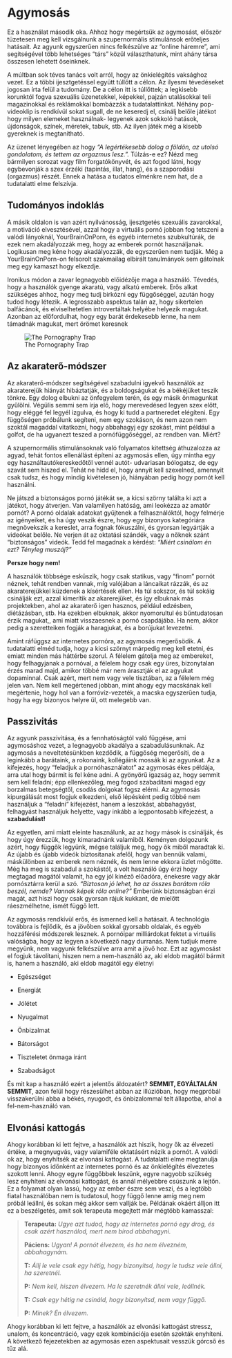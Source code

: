 # Agymosás

Ez a használat második oka. Ahhoz hogy megértsük az agymosást, először tüzetesen meg kell vizsgálnunk a szupernormális stimulánsok erőteljes hatásait. Az agyunk egyszerűen nincs felkészülve az “online háremre”, ami segítségével több lehetséges “társ” közül választhatunk, mint ahány társa összesen lehetett őseinknek. 

A múltban sok téves tanács volt arról, hogy az önkielégítés vaksághoz vezet. Ez a többi ijesztgetéssel együtt túllőtt a célon. Az ilyesmi tévedéseket jogosan írta felül a tudomány. De a célon itt is túllőttek; a legkisebb korunktól fogva szexuális üzenetekkel, képekkel, pajzán utalásokkal teli magazinokkal és reklámokkal bombázzák a tudatalattinkat. Néhány pop-videoklip is rendkívül sokat sugall, de ne keseredj el, csinálj belőle játékot hogy milyen elemeket használnak- legyenek azok sokkoló hatások, újdonságok, színek, méretek, tabuk, stb. Az ilyen játék még a kisebb gyereknek is megtanítható. 

Az üzenet lényegében az hogy *“A legértékesebb dolog a földön, az utolsó gondolatom, és tettem az orgazmus lesz.”.* Túlzás-e ez? Nézd meg bármilyen sorozat vagy film forgatókönyvét, és azt fogod látni, hogy egybevonják a szex érzéki (tapintás, illat, hang), és a szaporodási (orgazmus) részét. Ennek a hatása a tudatos elménkre nem hat, de a tudatalatti elme felszívja.


## Tudományos indoklás

A másik oldalon is van azért nyilvánosság, ijesztgetés szexuális zavarokkal, a motiváció elvesztésével, azzal hogy a virtuális pornó jobban fog tetszeni a valódi lányoknál, YourBrainOnPorn, és egyéb internetes szubkultúrák, de ezek nem akadályozzák meg, hogy az emberek  pornót használjanak. Logikusan meg kéne hogy akadályozzák, de egyszerűen nem tudják. Még a YourBrainOnPorn-on felsorolt szakmailag elbírált tanulmányok sem gátolnak meg egy kamaszt hogy elkezdje. 

Ironikus módon a zavar legnagyobb előidézője maga a használó. Tévedés, hogy a használók gyenge akaratú, vagy alkatú emberek. Erős alkat szükséges ahhoz, hogy meg tudj birkózni egy függőséggel, azután hogy tudod hogy létezik. A legrosszabb aspektus talán az, hogy sikertelen balfácánok, és elviselhetetlen introvertáltak helyébe helyezik magukat. Azonban az előfordulhat, hogy egy barát érdekesebb lenne, ha nem támadnák magukat, mert örömet keresnek


![The Pornography Trap](images/trap.png)

## Az akaraterő-módszer

Az akaraterő-módszer segítségével szabadulni igyekvő használók az akaraterejük hiányát hibáztatják, és a boldogságukat és a békéjüket teszik tönkre. Egy dolog elbukni az önfegyelem terén, és egy másik önmagunkat gyűlölni. Végülis semmi sem írja elő, hogy merevedésed legyen szex előtt, hogy eléggé fel legyél izgulva, és hogy ki tudd a partneredet elégíteni. Egy függőségen próbálunk segíteni, nem egy szokáson, és nem azon nem szoktál magaddal vitatkozni, hogy abbahagyj egy szokást, mint például a golfot, de ha ugyanezt teszed a pornófüggőséggel, az rendben van. Miért?

A szupernormális stimulánsoknak való folyamatos kitettség áthuzalozza az agyad, tehát fontos ellenállást építeni az agymosás ellen, úgy mintha egy egy használtautókereskedőtől vennél autót- udvariasan bólogatsz, de egy szavát sem hiszed el. Tehát ne hidd el, hogy annyit kell szexelned, amennyit csak  tudsz, és hogy mindig kivételesen jó, hiányában pedig hogy pornót kell használni.

Ne játszd a biztonságos pornó játékát se, a kicsi szörny találta ki azt a játékot, hogy átverjen. Van valamilyen hatóság, ami leokézza az amatőr pornót? A pornó oldalak adatokat gyűjtenek a felhasználóktól, hogy felmérje az igényeiket, és ha úgy veszik észre, hogy egy bizonyos kategóriára megnövekszik a kereslet, arra fognak fókuszálni, és gyorsan legyártják a videókat belőle. Ne verjen át az oktatási szándék, vagy a nőknek szánt “biztonságos” videók. Tedd fel magadnak a kérdést: *“Miért csinálom én ezt? Tényleg muszáj?”*

**Persze hogy nem!**

A használók többsége esküszik, hogy csak statikus, vagy “finom” pornót néznek, tehát rendben vannak, míg valójában a láncaikat rázzák, és az akaraterejükkel küzdenek a kísértések ellen. Ha túl sokszor, és túl sokáig csinálják ezt, azzal kimerítik az akarerejüket, és így elbuknak más projektekben, ahol az akaraterő igen hasznos, például edzésben, diétázásban, stb. Ha ezekben elbuknak, akkor nyomorultul és bűntudatosan érzik magukat,, ami miatt visszaesnek a pornó csapdájába. Ha nem, akkor pedig a szeretteiken fogják a haragjukat, és a borújukat levezetni. 

Amint ráfüggsz az internetes pornóra, az agymosás megerősödik. A tudatalatti elméd tudja, hogy a kicsi szörnyt márpedig meg kell etetni, és emiatt minden más háttérbe szorul. A félelem gátolja meg az embereket, hogy felhagyjanak a pornóval, a félelem hogy csak egy üres, bizonytalan érzés marad majd, amikor többé már nem árasztják el az agyukat dopaminnal. Csak azért, mert nem vagy vele tisztában, az a félelem még jelen van. Nem kell megértened jobban, mint ahogy egy macskának kell megértenie, hogy hol van a forróvíz-vezeték, a macska egyszerűen tudja, hogy ha egy bizonyos helyre ül, ott melegebb van.

## Passzivitás

Az agyunk passzivitása, és a fennhatóságtól való függése, ami agymosáshoz vezet, a legnagyobb akadálya a szabadulásunknak. Az agymosás a neveltetésünkben kezdődik, a függőség megerősíti, de a leginkább a barátaink, a rokonaink, kollégáink mossák ki az agyunkat. Az a kifejezés, hogy “feladjuk a pornóhasználatot” az agymosás ékes példája, arra utal hogy bármit is fel kéne adni. A gyönyörű igazság az, hogy semmit sem kell feladni; épp ellenkezőleg, meg fogod szabadítani magad egy borzalmas betegségtől, csodás dolgokat fogsz elérni. Az agymosás kipurgálását most fogjuk elkezdeni, első lépésként pedig többé nem használjuk a “feladni” kifejezést, hanem a leszokást, abbahagyást, felhagyást használjuk helyette, vagy inkább a legpontosabb kifejezést, a **szabadulást!**

Az egyetlen, ami miatt eleinte használunk, az az hogy mások is csinálják, és hogy úgy érezzük, hogy kimaradnánk valamiből. Keményen dolgozunk azért, hogy függők legyünk, mégse találjuk meg, hogy ők miből maradtak ki. Az újabb és újabb videók biztosítanak afelől, hogy van bennük valami, máskülönben az emberek nem néznék, és nem lenne ekkora üzlet mögötte. Még ha meg is szabadul a szokástól, a volt használó úgy érzi hogy megtagad magától valamit, ha egy jól kinéző előadóra, énekesre vagy akár pornósztárra kerül a szó. *“Biztosan jó lehet, ha az összes barátom róla beszél, nemde? Vannak képek róla online?”* Emberünk biztonságban érzi magát, azt hiszi hogy csak gyorsan rájuk kukkant, de mielőtt ráeszmélhetne, ismét függő lett.

Az agymosás rendkívül erős, és ismerned kell a hatásait. A technológia továbbra is fejlődik, és a jövőben sokkal gyorsabb oldalak, és egyéb hozzáférési módszerek lesznek.  A pornóipar milliárdokat fektet a virtuális valóságba, hogy az legyen a következő nagy durranás. Nem tudjuk merre megyünk, nem vagyunk felkészülve arra amit a jövő hoz. Ezt az agymosást el fogjuk távolítani, hiszen nem a nem-használó az, aki eldob magától bármit is, hanem a használó, aki eldob magától egy életnyi

-   Egészséget

-   Energiát

-   Jólétet

-   Nyugalmat

-   Önbizalmat

-   Bátorságot

-   Tiszteletet önmaga iránt

-   Szabadságot

És mit kap a használó ezért a jelentős áldozatért? **SEMMIT, EGYÁLTALÁN SEMMIT**, azon felül hogy részesülhet abban az illúzióban, hogy megpróbál visszakerülni abba a békés, nyugodt, és önbizalommal telt állapotba, ahol a fel-nem-használó van. 

## Elvonási kattogás


Ahogy korábban ki lett fejtve, a használók azt hiszik, hogy ők az élvezeti értéke, a megnyugvás, vagy valamiféle oktatásért nézik a pornót. A valódi ok az, hogy enyhítsék az elvonási kattogást. A tudatalatti elme megtanulja hogy bizonyos időnként az internetes pornó és az önkielégítés élvezetes szokott lenni. Ahogy egyre függőbbek leszünk, egyre nagyobb szükség lesz enyhíteni az elvonási kattogást, és annál mélyebbre csúszunk a lejtőn. Ez a folyamat olyan lassú, hogy az ember észre sem veszi, és a legtöbb fiatal használóban nem is tudatosul, hogy függő lenne amíg meg nem próbál leállni, és sokan még akkor sem vallják be. Példának okáért álljon itt ez a beszélgetés, amit sok terapeuta megejtett már mégtöbb kamasszal: 

>**Terapeuta:** *Ugye azt tudod, hogy az internetes pornó egy drog, és csak azért használod, mert nem bírod abbahagyni.*
>
**Páciens:** *Ugyan! A pornót élvezem, és ha nem élvezném, abbahagynám.*
>
>**T:** *Állj le vele csak egy hétig, hogy bizonyítsd, hogy le tudsz vele állni, ha szeretnél.*
>
>**P:** *Nem kell, hiszen élvezem. Ha le szeretnék állni vele, leállnék.*
>
>**T:** *Csak egy hétig ne csináld, hogy bizonyítsd, nem vagy függő.*
>
>**P:** *Minek? Én élvezem.*

Ahogy korábban ki lett fejtve, a használók az elvonási kattogást stressz, unalom, és koncentráció, vagy ezek kombinációja esetén szokták enyhíteni. A következő fejezetekben az agymosás ezen aspektusait vesszük górcső és tűz alá.
